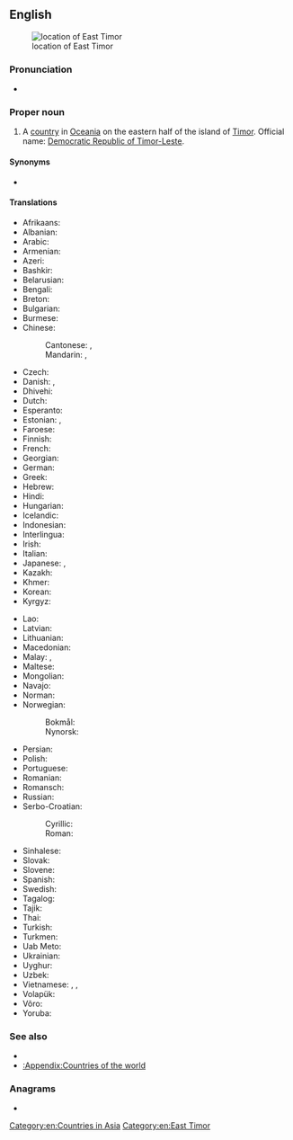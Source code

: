 ==English==
{{wikipedia}}
[[Image:LocationEastTimor.svg|thumb|location of East Timor]]

===Pronunciation===
* {{audio|En-us-East Timor.ogg|Audio (US)|lang=en}}

===Proper noun===
{{en-proper noun}}

# {{senseid|en|Q574}}A [[country]] in [[Oceania]] on the eastern half of the island of [[Timor]]. Official name: [[Democratic Republic of Timor-Leste]].

====Synonyms====
* {{l|en|Timor-Leste}}

====Translations====
{{trans-top|id=Q574|Country in Oceania}}
* Afrikaans: {{t|af|Oos-Timor}}
* Albanian: {{t|sq|Timôro tî Tö|m}}
* Arabic: {{t|ar|تِيمُور اَلشَّرْقِيَّة|f|tr=timūr aš-šarqiyya}}
* Armenian: {{t|hy|Արևելյան Թիմոր}}
* Azeri: {{t+|az|Şərqi Timor}}
* Bashkir: {{t|ba|Көнсығыш Тимор|sc=Cyrl}}
* Belarusian: {{t|be|Усхо́дні Тымо́р|m|sc=Cyrl}}
* Bengali: {{t|bn|পূর্ব টিমোর}}
* Breton: {{t|br|Timor ar Reter}}
* Bulgarian: {{t|bg|Изто́чен Тимо́р|m|sc=Cyrl}}
* Burmese: {{t|my|အရှေ့တီမော|sc=Mymr}}
* Chinese:
*: Cantonese: {{t|yue|東帝汶|sc=Hani}}, {{t|yue|东帝汶|tr=dung1 dai3 man6|sc=Hani}}
*: Mandarin: {{t+|cmn|東帝汶|sc=Hani}}, {{t+|cmn|东帝汶|tr=Dōng-Dìwèn|sc=Hani}}
* Czech: {{t+|cs|Východní Timor|m}}
* Danish: {{t+|da|Østtimor}}, {{t|da|Timor-Leste}}
* Dhivehi: {{t|dv|އިރުމަތީ ޓިމޯރު|sc=Thaa}}
* Dutch: {{t+|nl|Oost-Timor}}
* Esperanto: {{t+|eo|Orienta Timoro}}
* Estonian: {{t+|et|Ida-Timor}}, {{t|et|Timor-Leste}}
* Faroese: {{t|fo|Eysturtimor|n}}
* Finnish: {{t+|fi|Itä-Timor}}
* French: {{t+|fr|Timor Oriental}}
* Georgian: {{t|ka|აღმოსავლეთი ტიმორი}}
* German: {{t+|de|Osttimor|n}}
* Greek: {{t+|el|Ανατολικό Τιμόρ|n}}
* Hebrew: {{t|he|מזרח טימור|tr=mizrakh timor}}
* Hindi: {{t+|hi|पूर्वी तिमोर}}
* Hungarian: {{t+|hu|Kelet-Timor}}
* Icelandic: {{t+|is|Austur-Tímor}}
* Indonesian: {{t|id|Timor Timur}}
* Interlingua: {{t|ia|Timor Oriental}}
* Irish: {{t|ga|Tíomór Thoir|m|alt=An Tíomór Thoir}}
* Italian: {{t|it|Timor Est}}
* Japanese: {{t+|ja|東ティモール|tr=ひがしティモール, Higashi Timōru}}, {{t|ja|東チモール|tr=ひがしチモール, Higashi Chimōru}}
* Kazakh: {{t|kk|Тимор-Лесте|sc=Cyrl}}
* Khmer: {{t+|km|ទីម័រខាងកើត|tr=ti mour khang kaert|sc=Khmr}}
* Korean: {{t|ko|^동티모르}}
* Kyrgyz: {{t|ky|Тимор Лешти|sc=Cyrl}}
{{trans-mid}}
* Lao: {{t|lo|ຕີມໍຕາເວັນອອກ|sc=Laoo}}
* Latvian: {{t|lv|Austrumtimora|f}}
* Lithuanian: {{t+|lt|Rytų Timoras|m}}
* Macedonian: {{t+|mk|Источен Тимор|m}}
* Malay: {{t|ms|Timor Timur}}, {{t|ms|Timor Leste}}
* Maltese: {{t|mt|Timor tal-Lvant|alt=it-Timor tal-Lvant}}
* Mongolian: {{t|mn|Зүүн Тимор|sc=Cyrl}}
* Navajo: {{t|nv|Haʼaʼaahjí Tíímow}}
* Norman: {{t|nrf|Timor d'l'Est|m}}
* Norwegian:
*: Bokmål: {{t+|nb|Øst-Timor}}
*: Nynorsk: {{t+|nn|Aust-Timor}}
* Persian: {{t|fa|شرق تیمور|tr=šarq-e timor|sc=fa-Arab}}
* Polish: {{t+|pl|Timor Wschodni|m-in}}
* Portuguese: {{t+|pt|Timor Leste}}
* Romanian: {{t|ro|Timorul de Est|n}}
* Romansch: {{t|rm|Timor da l'Ost|m}}
* Russian: {{t+|ru|Восто́чный Тимо́р|m}}
* Serbo-Croatian:
*: Cyrillic: {{t|sh|Источни Тимор|m}}
*: Roman: {{t|sh|Istočni Timor|m}}
* Sinhalese: {{t|si|නැගෙනහිර ටිමෝරය|sc=Sinh}}
* Slovak: {{t|sk|Východný Timor|m}}
* Slovene: {{t|sl|Vzhodni Timor|m}}
* Spanish: {{t+|es|Timor Oriental|m}}
* Swedish: {{t+|sv|Östtimor}}
* Tagalog: {{t+|tl|Silangang Timor}}
* Tajik: {{t+|tg|Тимори Шарқӣ}}
* Thai: {{t+|th|ติมอร์ตะวันออก}}
* Turkish: {{t+|tr|Doğu Timor}}
* Turkmen: {{t|tk|Gündogar Timor}}
* Uab Meto: {{t|aoz|Timor Mansansaet}}
* Ukrainian: {{t+|uk|Схі́дний Тимо́р|m|sc=Cyrl}}
* Uyghur: {{t|ug|شەرقىي تىمور}}
* Uzbek: {{t+|uz|Sharqiy Timor}}
* Vietnamese: {{t|vi|Đông Ti-mo}}, {{t|vi|Ti-mo Lex-te}}, {{t|vi|Đông Timor}}
* Volapük: {{t|vo|Lofüda-Timoreän}}
* Võro: {{t|vro|Hummogu-Timor}}
* Yoruba: {{t|yo|ÌlàOòrùn Tímọ̀}}
{{trans-bottom}}

===See also===
* {{l|en|Dili}}
* [[:Appendix:Countries of the world]]

===Anagrams===
* {{anagrams|en|estimator|triatomes}}

[[Category:en:Countries in Asia]]
[[Category:en:East Timor]]